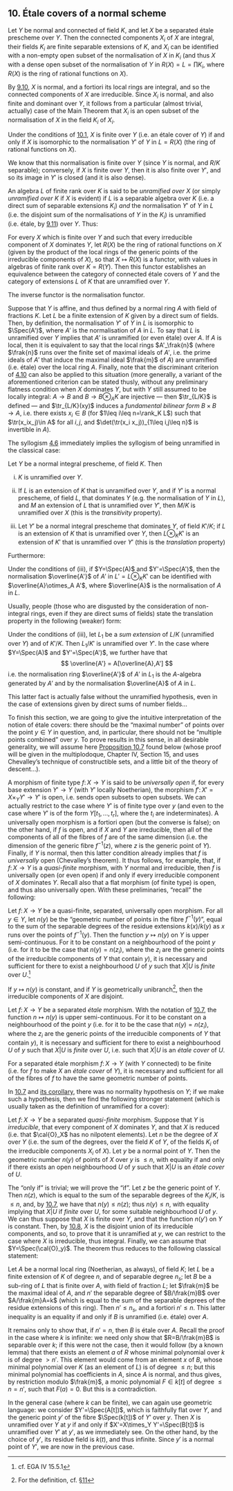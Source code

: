 ## 10. Étale covers of a normal scheme {#I.10}

::: {.itenv #I.10.1 title="Proposition 10.1"}
Let $Y$ be normal and connected of field $K$, and let $X$ be a separated étale prescheme over $Y$.
Then the connected components $X_i$ of $X$ are integral, their fields $K_i$ are finite separable extensions of $K$, and $X_i$ can be identified with a non-empty open subset of the normalisation of $X$ in $K_i$ (and thus $X$ with a dense open subset of the normalisation of $Y$ in $R(X)=L=\prod K_i$, where $R(X)$ is the ring of rational functions on $X$).
:::

::: {.proof}
By [9.10](#I.9.10), $X$ is normal, and a fortiori its local rings are integral, and so the connected components of $X$ are irreducible.
Since $X_i$ is normal, and also finite and dominant over $Y$, it follows from a particular (almost trivial, actually) case of the Main Theorem that $X_i$ is an open subset of the normalisation of $X$ in the field $K_i$ of $X_i$.
:::

::: {.itenv #I.10.2 title="Corollary 10.2"}
Under the conditions of [10.1](#I.10.1), $X$ is finite over $Y$ (i.e. an étale cover of $Y$) if and only if $X$ is isomorphic to the normalisation $Y'$ of $Y$ in $L=R(X)$ (the ring of rational functions on $X$).
:::

::: {.proof}
We know that this normalisation is finite over $Y$ (since $Y$ is normal, and $R/K$ separable);
conversely, if $X$ is finite over $Y$, then it is also finite over $Y'$, and so its image in $Y'$ is closed (and it is also dense).
:::

An algebra $L$ of finite rank over $K$ is said to be _unramified over $X$_ (or simply _unramified over $K$_ if $X$ is evident) if $L$ is a separable algebra over $K$ (i.e. a direct sum of separable extensions $K_i$) _and_ the normalisation $Y'$ of $Y$ in $L$ (i.e. the disjoint sum of the normalisations of $Y$ in the $K_i$) is unramified (i.e. étale, by [9.11](#I.9.11)) over $Y$.
Thus:

::: {.itenv #I.10.3 title="Corollary 10.3"}
For every $X$ which is finite over $Y$ and such that every irreducible component of $X$ dominates $Y$, let $R(X)$ be the ring of rational functions on $X$ (given by the product of the local rings of the generic points of the irreducible components of $X$), so that $X\mapsto R(X)$ is a functor, with values in algebras of finite rank over $K=R(Y)$.
Then this functor establishes an equivalence between the category of connected étale covers of $Y$ and the category of extensions $L$ of $K$ that are unramified over $Y$.
:::

::: {.proof}
The inverse functor is the normalisation functor.

Suppose that $Y$ is affine, and thus defined by a normal ring $A$ with field of fractions $K$.
Let $L$ be a finite extension of $K$ given by a direct sum of fields.
Then, by definition, the normalisation $Y'$ of $Y$ in $L$ is isomorphic to $\Spec(A')$, where $A'$ is the normalisation of $A$ in $L$.
To say that $L$ is unramified over $Y$ implies that $A'$ is unramified (or even étale) over $A$.
If $A$ is local, then it is equivalent to say that the local rings $A'_\frak{n}$ (where $\frak{n}$ runs over the finite set of maximal ideals of $A'$, i.e. the prime ideals of $A'$ that induce the maximal ideal $\frak{m}$ of $A$) are unramified (i.e. étale) over the local ring $A$.
Finally, note that the discriminant criterion of [4.10](#I.4.10) can also be applied to this situation
(more generally, a variant of the aforementioned criterion can be stated thusly, without any preliminary flatness condition when $X$ dominates $Y$, but with $Y$ still assumed to be locally integral: $A\to B$ and $B\to B\otimes_A K$ are injective --- then $\tr_{L/K}$ is defined --- and $\tr_{L/K}(xy)$ induces a _fundamental bilinear form_ $B\times B\to A$, i.e. there exists $x_i\in B$ (for $1\leq i\leq n=\rank_K L$) such that $\tr(x_ix_j)\in A$ for all $i,j$, and $\det(\tr(x_i x_j))_{1\leq i,j\leq n}$ is invertible in $A$).
:::

The syllogism [4.6](#I.4.6) immediately implies the syllogism of being unramified in the classical case:

::: {.itenv #I.10.4 title="Proposition 10.4"}
Let $Y$ be a normal integral prescheme, of field $K$.
Then

i. $K$ is unramified over $Y$.

ii. If $L$ is an extension of $K$ that is unramified over $Y$, and if $Y'$ is a normal prescheme, of field $L$, that dominates $Y$ (e.g. the normalisation of $Y$ in $L$), and $M$ an extension of $L$ that is unramified over $Y'$, then $M/K$ is unramified over $X$ (this is the _transitivity_ property).

iii. Let $Y'$ be a normal integral prescheme that dominates $Y$, of field $K'/K$;
    if $L$ is an extension of $K$ that is unramified over $Y$, then $L\otimes_K K'$ is an extension of $K'$ that is unramified over $Y'$ (this is the _translation_ property)
:::

Furthermore:

::: {.itenv #I.10.5 title="Corollary 10.5"}
Under the conditions of (iii), if $Y=\Spec(A)$ and $Y'=\Spec(A')$, then the normalisation $\overline{A'}$ of $A'$ in $L'=L\otimes_K K'$ can be identified with $\overline{A}\otimes_A A'$, where $\overline{A}$ is the normalisation of $A$ in $L$.
:::

Usually, people (those who are disgusted by the consideration of non-integral rings, even if they are direct sums of fields) state the translation property in the following (weaker) form:

::: {.itenv #I.10.6 title="Corollary 10.6"}
Under the conditions of (iii), let $L_1$ be a _sum extension_ of $L/K$ (unramified over $Y$) and of $K'/K$.
Then $L_1/K'$ is unramified over $Y'$.
In the case where $Y=\Spec(A)$ and $Y'=\Spec(A')$, we further have that
$$
  \overline{A'} = A[\overline{A},A']
$$
i.e. the normalisation ring $\overline{A'}$ of $A'$ in $L_1$ is the $A$-algebra generated by $A'$ and by the normalisation $\overline{A}$ of $A$ in $L$.
:::

This latter fact is actually false without the unramified hypothesis, even in the case of extensions given by direct sums of number fields...

To finish this section, we are going to give the intuitive interpretation of the notion of étale covers: there should be the "maximal number" of points over the point $y\in Y$ in question, and, in particular, there should not be "multiple points combined" over $y$.
To prove results in this sense, in all desirable generality, we will assume here [Proposition 10.7](#I.10.7) found below (whose proof will be given in the multiplodoque, Chapter IV, Section 15, and uses Chevalley's technique of constructible sets, and a little bit of the theory of descent...).

A morphism of finite type $f\colon X\to Y$ is said to be _universally open_ if, for every base extension $Y'\to Y$ (with $Y'$ locally Noetherian), the morphism $f'\colon X'=X\times_Y Y'\to Y'$ is open, i.e. sends open subsets to open subsets.
We can actually restrict to the case where $Y'$ is of finite type over $y$ (and even to the case where $Y'$ is of the form $Y[t_1,\ldots,t_r]$, where the $t_i$ are indeterminates).
A universally open morphism is a fortiori open (but the converse is false);
on the other hand, if $f$ is open, and if $X$ and $Y$ are irreducible, then all of the components of all of the fibres of $f$ are of the same dimension (i.e. the dimension of the generic fibre $f^{-1}(z)$, where $z$ is the generic point of $Y$).
Finally, if $Y$ is normal, then this latter condition already implies that $f$ is _universally_ open (Chevalley's theorem).
It thus follows, for example, that, if $f\colon X\to Y$ is a _quasi-finite_ morphism, with $Y$ normal and irreducible, then $f$ is universally open (or even open) if and only if every irreducible component of $X$ dominates $Y$.
Recall also that a flat morphism (of finite type) is open, and thus also universally open.
With these preliminaries, "recall" the following:

::: {.itenv #I.10.7 title="Proposition 10.7"}
Let $f\colon X\to Y$ be a quasi-finite, separated, universally open morphism.
For all $y\in Y$, let $n(y)$ be the "geometric number of points in the fibre $f^{-1}(y)$", equal to the sum of the separable degrees of the residue extensions $k(x)/k(y)$ as $x$ runs over the points of $f^{-1}(y)$.
Then the function $y\mapsto n(y)$ on $Y$ is upper semi-continuous.
For it to be constant on a neighbourhood of the point $y$ (i.e. for it to be the case that $n(y)=n(z_i)$, where the $z_i$ are the generic points of the irreducible components of $Y$ that contain $y$), it is necessary and sufficient for there to exist a neighbourhood $U$ of $y$ such that $X|U$ is _finite_ over $U$.^[cf. EGA IV 15.5.1]
:::

::: {.itenv #I.10.8 title="Corollary 10.8"}
If $y\mapsto n(y)$ is constant, and if $Y$ is geometrically unibranch^[For the definition, cf. [§11](#I.11)], then the irreducible components of $X$ are disjoint.
:::

::: {.itenv #I.10.9 title="Proposition 10.9"}
Let $f\colon X\to Y$ be a separated _étale_ morphism.
With the notation of [10.7](#I.10.7), the function $n\mapsto n(y)$ is upper semi-continuous.
For it to be constant on a neighbourhood of the point $y$ (i.e. for it to be the case that $n(y)=n(z_i)$, where the $z_i$ are the generic points of the irreducible components of $Y$ that contain $y$), it is necessary and sufficient for there to exist a neighbourhood $U$ of $y$ such that $X|U$ is _finite_ over $U$, i.e. such that $X|U$ is an _étale cover_ of $U$.
:::

::: {.itenv #I.10.10 title="Corollary 10.10"}
For a separated étale morphism $f\colon X\to Y$ (with $Y$ connected) to be finite (i.e. for $f$ to make $X$ an _étale cover_ of $Y$), it is necessary and sufficient for all of the fibres of $f$ to have the same geometric number of points.
:::

In [10.7](#I.10.7) and [its corollary](#I.10.8), there was no normality hypothesis on $Y$;
if we make such a hypothesis, then we find the following stronger statement (which is usually taken as the definition of unramified for a cover):

::: {.itenv #I.10.11 title="Theorem 10.11"}
Let $f\colon X\to Y$ be a separated _quasi-finite_ morphism.
Suppose that $Y$ is _irreducible_, that every component of $X$ dominates $Y$, and that $X$ is reduced (i.e. that $\cal{O}_X$ has no nilpotent elements).
Let $n$ be the degree of $X$ over $Y$ (i.e. the sum of the degrees, over the field $K$ of $Y$, of the fields $K_i$ of the irreducible components $X_i$ of $X$).
Let $y$ be a normal point of $Y$.
Then the geometric number $n(y)$ of points of $X$ over $y$ is $\leq n$, with equality if and only if there exists an open neighbourhood $U$ of $y$ such that $X|U$ is an _étale cover_ of $U$.
:::

::: {.proof}
The "only if" is trivial;
we will prove the "if".
Let $z$ be the generic point of $Y$.
Then $n(z)$, which is equal to the sum of the separable degrees of the $K_i/K$, is $\leq n$, and, by [10.7](#I.10.7), we have that $n(y)\leq n(z)$;
thus $n(y)\leq n$, with equality implying that $X|U$ if _finite_ over $U$, for some suitable neighbourhood $U$ of $y$.
We can thus suppose that $X$ is finite over $Y$, and that the function $n(y')$ on $Y$ is constant.
Then, by [10.8](#I.10.8), $X$ is the disjoint union of its irreducible components, and so, to prove that it is unramified at $y$, we can restrict to the case where $X$ is irreducible, thus integral.
Finally, we can assume that $Y=\Spec(\cal{O}_y)$.
The theorem thus reduces to the following classical statement:
:::

::: {.itenv #I.10.12 title="Corollary 10.12"}
Let $A$ be a normal local ring (Noetherian, as always), of field $K$;
let $L$ be a finite extension of $K$ of degree $n$, and of separable degree $n_s$;
let $B$ be a sub-ring of $L$ that is finite over $A$, with field of fraction $L$;
let $\frak{m}$ be the maximal ideal of $A$, and $n'$ the separable degree of $B/\frak{m}B$ over $A/\frak{m}A=k$ (which is equal to the sum of the separable deprees of the residue extensions of this ring).
Then $n'\leq n_s$, and a fortiori $n'\leq n$.
This latter inequality is an equality if and only if $B$ is unramified (i.e. étale) over $A$.
:::

::: {.proof}
It remains only to show that, if $n'=n$, then $B$ is étale over $A$.
Recall the proof in the case where $k$ is infinite:
we need only show that $R=B/\frak{m}B$ is separable over $k$;
if this were not the case, then it would follow (by a known lemma) that there exists an element $a$ of $R$ whose minimal polynomial over $k$ is of degree $>n'$.
This element would come from an element $x$ of $B$, whose minimal polynomial over $K$ (as an element of $L$) is of degree $\leq n$;
but this minimal polynomial has coefficients in $A$, since $A$ is normal, and thus gives, by restriction modulo $\frak{m}$, a monic polynomial $F\in k[t]$ of degree $\leq n=n'$, such that $F(a)=0$.
But this is a contradiction.

In the general case (where $k$ can be finite), we can again use geometric language:
we consider $Y'=\Spec(A[t])$, which is faithfully flat over $Y$, and the generic point $y'$ of the fibre $\Spec(k[t])$ of $Y'$ over $y$.
Then $X$ is unramified over $Y$ at $y$ if and only if $X'=X\times_Y Y'=\Spec(B[t])$ is unramified over $Y'$ at $y'$, as we immediately see.
On the other hand, by the choice of $y'$, its residue field is $k(t)$, and thus infinite.
Since $y'$ is a normal point of $Y'$, we are now in the previous case.
:::
